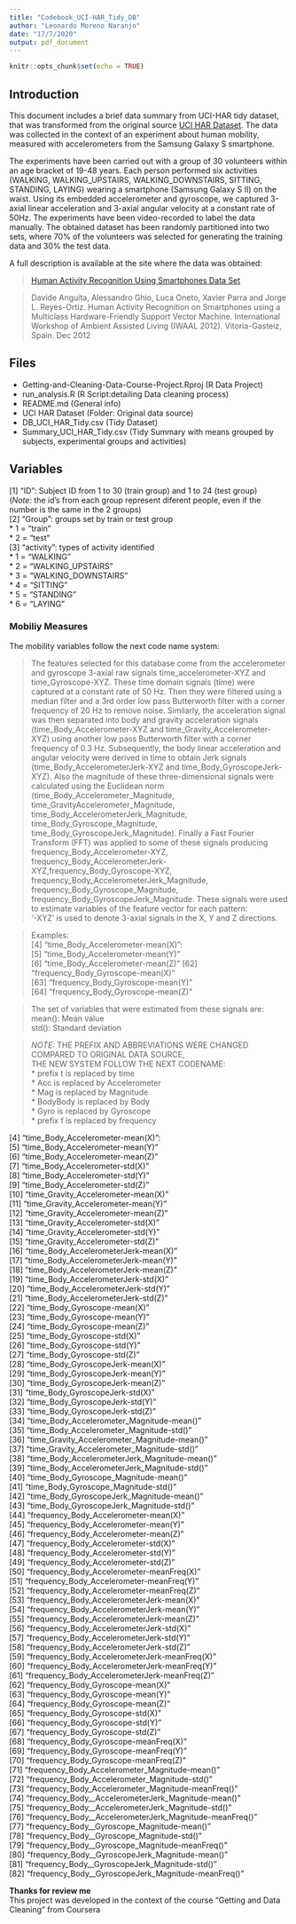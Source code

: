 ```yaml
---
title: "Codebook_UCI-HAR_Tidy_DB"
author: "Leonardo Moreno Naranjo"
date: "17/7/2020"
output: pdf_document
---
```


```r
knitr::opts_chunk$set(echo = TRUE)
```

## **Introduction**

This document includes a brief data summary from UCI-HAR tidy dataset, that was transformed from the original source [UCI HAR Dataset](https://d396qusza40orc.cloudfront.net/getdata%2Fprojectfiles%2FUCI%20HAR%20Dataset.zip). The data was collected in the context of an experiment about human mobility, measured with accelerometers from the Samsung Galaxy S smartphone.  



The experiments have been carried out with a group of 30 volunteers within an age bracket of 19-48 years. Each person performed six activities (WALKING, WALKING_UPSTAIRS, WALKING_DOWNSTAIRS, SITTING, STANDING, LAYING) wearing a smartphone (Samsung Galaxy S II) on the waist. Using its embedded accelerometer and gyroscope, we captured 3-axial linear acceleration and 3-axial angular velocity at a constant rate of 50Hz. The experiments have been video-recorded to label the data manually. The obtained dataset has been randomly partitioned into two sets, where 70% of the volunteers was selected for generating the training data and 30% the test data. 

A full description is available at the site where the data was obtained:

>[Human Activity Recognition Using Smartphones Data Set](http://archive.ics.uci.edu/ml/datasets/Human+Activity+Recognition+Using+Smartphones)

>Davide Anguita, Alessandro Ghio, Luca Oneto, Xavier Parra and Jorge L. Reyes-Ortiz. Human Activity Recognition on Smartphones using a Multiclass Hardware-Friendly Support Vector Machine. International Workshop of Ambient Assisted Living (IWAAL 2012). Vitoria-Gasteiz, Spain. Dec 2012

## **Files**

* Getting-and-Cleaning-Data-Course-Project.Rproj (R Data Project)
* run_analysis.R (R Script:detailing Data cleaning process)
* README.md (General info)
* UCI HAR Dataset (Folder: Original data source)
* DB_UCI_HAR_Tidy.csv (Tidy Dataset)
* Summary_UCI_HAR_Tidy.csv (Tidy Summary with means grouped by subjects, experimental groups and activities)

## **Variables**

 [1] "ID": Subject ID from 1 to 30 (train group) and 1 to 24 (test group)  
 (*Note:* the id's from each group represent diferent people, even if the number is the same in the 2 groups)            
 [2] "Group": groups set by train or test group  
* 1 = "train"  
* 2 = "test"  
 [3] "activity": types of activity identified  
* 1 = "WALKING"  
* 2 = "WALKING_UPSTAIRS"  
* 3 = "WALKING_DOWNSTAIRS"  
* 4 = "SITTING"  
* 5 = "STANDING"  
* 6 = "LAYING"

### **Mobiliy Measures**

The mobility variables follow the next code name system:  

>The features selected for this database come from the accelerometer and gyroscope 3-axial raw signals time_accelerometer-XYZ and time_Gyroscope-XYZ. These time domain signals (time) were captured at a constant rate of 50 Hz. Then they were filtered using a median filter and a 3rd order low pass Butterworth filter with a corner frequency of 20 Hz to remove noise. Similarly, the acceleration signal was then separated into body and gravity acceleration signals (time_Body_Accelerometer-XYZ and time_Gravity_Accelerometer-XYZ) using another low pass Butterworth filter with a corner frequency of 0.3 Hz. 
Subsequently, the body linear acceleration and angular velocity were derived in time to obtain Jerk signals (time_Body_AccelerometerJerk-XYZ and time_Body_GyroscopeJerk-XYZ). Also the magnitude of these three-dimensional signals were calculated using the Euclidean norm (time_Body_Accelerometer_Magnitude, time_GravityAccelerometer_Magnitude, time_Body_AccelerometerJerk_Magnitude,
time_Body_Gyroscope_Magnitude,   
time_Body_GyroscopeJerk_Magnitude). 
Finally a Fast Fourier Transform (FFT) was applied to some of these signals producing frequency_Body_Accelerometer-XYZ,  
frequency_Body_AccelerometerJerk-XYZ,frequency_Body_Gyroscope-XYZ,  
frequency_Body_AccelerometerJerk_Magnitude, frequency_Body_Gyroscope_Magnitude, frequency_Body_GyroscopeJerk_Magnitude. 
These signals were used to estimate variables of the feature vector for each pattern:  
'-XYZ' is used to denote 3-axial signals in the X, Y and Z directions.

>Examples:  
[4] "time_Body_Accelerometer-mean(X)":              
 [5] "time_Body_Accelerometer-mean(Y)"                 
 [6] "time_Body_Accelerometer-mean(Z)" 
 [62] "frequency_Body_Gyroscope-mean(X)"                      
[63] "frequency_Body_Gyroscope-mean(Y)"                      
[64] "frequency_Body_Gyroscope-mean(Z)"   

>
The set of variables that were estimated from these signals are:  
mean(): Mean value  
std(): Standard deviation  

>*NOTE:* THE PREFIX AND ABBREVIATIONS WERE CHANGED COMPARED TO ORIGINAL DATA SOURCE,  
  THE NEW SYSTEM FOLLOW THE NEXT CODENAME:  
* prefix t is replaced by time  
* Acc is replaced by Accelerometer  
* Mag is replaced by Magnitude  
* BodyBody is replaced by Body  
* Gyro is replaced by Gyroscope  
* prefix f is replaced by frequency  


 [4] "time_Body_Accelerometer-mean(X)":              
 [5] "time_Body_Accelerometer-mean(Y)"                 
 [6] "time_Body_Accelerometer-mean(Z)"                 
 [7] "time_Body_Accelerometer-std(X)"                        
 [8] "time_Body_Accelerometer-std(Y)"                        
 [9] "time_Body_Accelerometer-std(Z)"                        
[10] "time_Gravity_Accelerometer-mean(X)"                    
[11] "time_Gravity_Accelerometer-mean(Y)"                    
[12] "time_Gravity_Accelerometer-mean(Z)"                    
[13] "time_Gravity_Accelerometer-std(X)"                     
[14] "time_Gravity_Accelerometer-std(Y)"                     
[15] "time_Gravity_Accelerometer-std(Z)"                     
[16] "time_Body_AccelerometerJerk-mean(X)"                   
[17] "time_Body_AccelerometerJerk-mean(Y)"                   
[18] "time_Body_AccelerometerJerk-mean(Z)"                   
[19] "time_Body_AccelerometerJerk-std(X)"                    
[20] "time_Body_AccelerometerJerk-std(Y)"                    
[21] "time_Body_AccelerometerJerk-std(Z)"                    
[22] "time_Body_Gyroscope-mean(X)"                           
[23] "time_Body_Gyroscope-mean(Y)"                           
[24] "time_Body_Gyroscope-mean(Z)"                           
[25] "time_Body_Gyroscope-std(X)"                            
[26] "time_Body_Gyroscope-std(Y)"                            
[27] "time_Body_Gyroscope-std(Z)"                            
[28] "time_Body_GyroscopeJerk-mean(X)"                       
[29] "time_Body_GyroscopeJerk-mean(Y)"                       
[30] "time_Body_GyroscopeJerk-mean(Z)"                       
[31] "time_Body_GyroscopeJerk-std(X)"                        
[32] "time_Body_GyroscopeJerk-std(Y)"                        
[33] "time_Body_GyroscopeJerk-std(Z)"                        
[34] "time_Body_Accelerometer_Magnitude-mean()"              
[35] "time_Body_Accelerometer_Magnitude-std()"               
[36] "time_Gravity_Accelerometer_Magnitude-mean()"           
[37] "time_Gravity_Accelerometer_Magnitude-std()"            
[38] "time_Body_AccelerometerJerk_Magnitude-mean()"          
[39] "time_Body_AccelerometerJerk_Magnitude-std()"           
[40] "time_Body_Gyroscope_Magnitude-mean()"                  
[41] "time_Body_Gyroscope_Magnitude-std()"                   
[42] "time_Body_GyroscopeJerk_Magnitude-mean()"              
[43] "time_Body_GyroscopeJerk_Magnitude-std()"               
[44] "frequency_Body_Accelerometer-mean(X)"                  
[45] "frequency_Body_Accelerometer-mean(Y)"                  
[46] "frequency_Body_Accelerometer-mean(Z)"                  
[47] "frequency_Body_Accelerometer-std(X)"                   
[48] "frequency_Body_Accelerometer-std(Y)"                   
[49] "frequency_Body_Accelerometer-std(Z)"                   
[50] "frequency_Body_Accelerometer-meanFreq(X)"              
[51] "frequency_Body_Accelerometer-meanFreq(Y)"              
[52] "frequency_Body_Accelerometer-meanFreq(Z)"              
[53] "frequency_Body_AccelerometerJerk-mean(X)"              
[54] "frequency_Body_AccelerometerJerk-mean(Y)"              
[55] "frequency_Body_AccelerometerJerk-mean(Z)"              
[56] "frequency_Body_AccelerometerJerk-std(X)"               
[57] "frequency_Body_AccelerometerJerk-std(Y)"               
[58] "frequency_Body_AccelerometerJerk-std(Z)"               
[59] "frequency_Body_AccelerometerJerk-meanFreq(X)"          
[60] "frequency_Body_AccelerometerJerk-meanFreq(Y)"          
[61] "frequency_Body_AccelerometerJerk-meanFreq(Z)"          
[62] "frequency_Body_Gyroscope-mean(X)"                      
[63] "frequency_Body_Gyroscope-mean(Y)"                      
[64] "frequency_Body_Gyroscope-mean(Z)"                      
[65] "frequency_Body_Gyroscope-std(X)"                       
[66] "frequency_Body_Gyroscope-std(Y)"                       
[67] "frequency_Body_Gyroscope-std(Z)"                       
[68] "frequency_Body_Gyroscope-meanFreq(X)"                  
[69] "frequency_Body_Gyroscope-meanFreq(Y)"                  
[70] "frequency_Body_Gyroscope-meanFreq(Z)"                  
[71] "frequency_Body_Accelerometer_Magnitude-mean()"         
[72] "frequency_Body_Accelerometer_Magnitude-std()"          
[73] "frequency_Body_Accelerometer_Magnitude-meanFreq()"     
[74] "frequency_Body__AccelerometerJerk_Magnitude-mean()"    
[75] "frequency_Body__AccelerometerJerk_Magnitude-std()"     
[76] "frequency_Body__AccelerometerJerk_Magnitude-meanFreq()"  
[77] "frequency_Body__Gyroscope_Magnitude-mean()"            
[78] "frequency_Body__Gyroscope_Magnitude-std()"             
[79] "frequency_Body__Gyroscope_Magnitude-meanFreq()"        
[80] "frequency_Body__GyroscopeJerk_Magnitude-mean()"        
[81] "frequency_Body__GyroscopeJerk_Magnitude-std()"         
[82] "frequency_Body__GyroscopeJerk_Magnitude-meanFreq()"   
  
  
  
  
  
  
  
  
  
  

**Thanks for review me  
**This project was developed in the context of the course "Getting and Data Cleaning" from Coursera
